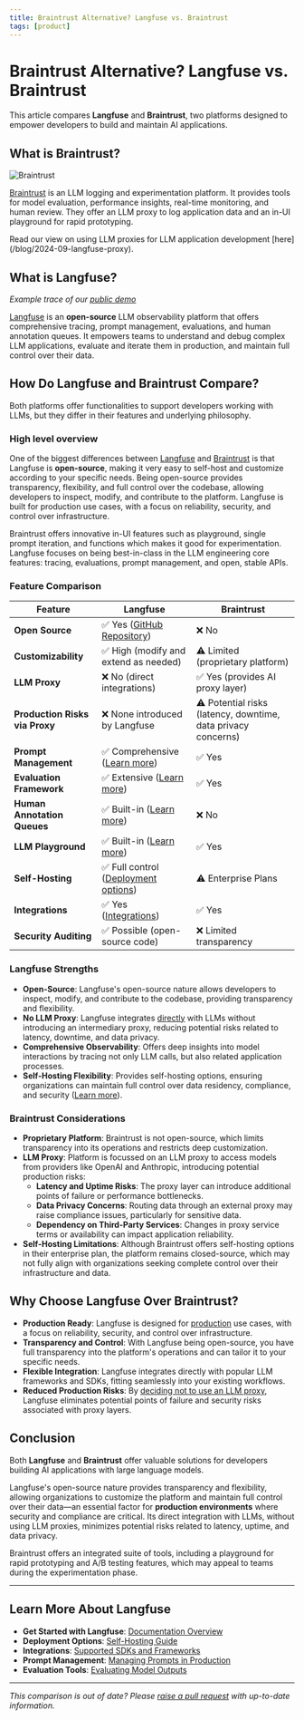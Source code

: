 ```yaml
---
title: Braintrust Alternative? Langfuse vs. Braintrust
tags: [product]
---
```


# Braintrust Alternative? Langfuse vs. Braintrust

This article compares **Langfuse** and **Braintrust**, two platforms designed to empower developers to build and maintain AI applications.

## What is Braintrust?

![Braintrust](/images/blog/faq/braintrust/braintrust-example-screen.jpg)

[Braintrust](https://www.braintrust.dev/) is an LLM logging and experimentation platform. It provides tools for model evaluation, performance insights, real-time monitoring, and human review. They offer an LLM proxy to log application data and an in-UI playground for rapid prototyping.

<Callout type="info">
  Read our view on using LLM proxies for LLM application development [here](/blog/2024-09-langfuse-proxy). 
</Callout>

## What is Langfuse?

<CloudflareVideo
  videoId="be2a8276c589a0de39ab846d505cf731"
  aspectRatio={1.516}
  gifStyle
  className="block dark:hidden"
/>
<CloudflareVideo
  videoId="835959b1fbe097cd396e7b20cd5cf91e"
  aspectRatio={1.516}
  gifStyle
  className="hidden dark:block"
/>
_Example trace of our [public demo](/docs/demo)_

[Langfuse](https://github.com/langfuse/langfuse) is an **open-source** LLM observability platform that offers comprehensive tracing, prompt management, evaluations, and human annotation queues. It empowers teams to understand and debug complex LLM applications, evaluate and iterate them in production, and maintain full control over their data.

## How Do Langfuse and Braintrust Compare?

Both platforms offer functionalities to support developers working with LLMs, but they differ in their features and underlying philosophy.

### High level overview

One of the biggest differences between [Langfuse](https://www.langfuse.com/) and [Braintrust](https://www.braintrust.dev/) is that Langfuse is **open-source**, making it very easy to self-host and customize according to your specific needs. Being open-source provides transparency, flexibility, and full control over the codebase, allowing developers to inspect, modify, and contribute to the platform. 
Langfuse is built for production use cases, with a focus on reliability, security, and control over infrastructure.

Braintrust offers innovative in-UI features such as playground, single prompt iteration, and functions which makes it good for experimentation. Langfuse focuses on being best-in-class in the LLM engineering core features: tracing, evaluations, prompt management, and open, stable APIs.

### Feature Comparison

| Feature                                 | **Langfuse**                                                              | **Braintrust**                                                 |
|-----------------------------------------|---------------------------------------------------------------------------|----------------------------------------------------------------|
| **Open Source**                         | ✅ Yes ([GitHub Repository](https://github.com/langfuse/langfuse))        | ❌ No                                                           |
| **Customizability**                     | ✅ High (modify and extend as needed)                                     | ⚠️ Limited (proprietary platform)                              |
| **LLM Proxy**                  | ❌ No (direct integrations)                                      | ✅ Yes (provides AI proxy layer)                                    |
| **Production Risks via Proxy**          | ❌ None introduced by Langfuse                                            | ⚠️ Potential risks (latency, downtime, data privacy concerns)  |
| **Prompt Management**                   | ✅ Comprehensive ([Learn more](/docs/prompts/get-started))                | ✅ Yes                                                         |
| **Evaluation Framework**                | ✅ Extensive ([Learn more](/docs/scores/overview))                        | ✅ Yes                                                         |
| **Human Annotation Queues**             | ✅ Built-in ([Learn more](/docs/annotations/get-started))                 | ❌ No                                                         |
| **LLM Playground**| ✅ Built-in ([Learn more](/docs/playground/get-started))                                      | ✅ Yes                                                    |
| **Self-Hosting**                        | ✅ Full control ([Deployment options](/docs/deployment/feature-overview)) | ⚠️ Enterprise Plans                         |
| **Integrations**              | ✅ Yes ([Integrations](/docs/integrations/overview))                      | ✅ Yes                                                         |
| **Security Auditing**                   | ✅ Possible (open-source code)                                            | ❌ Limited transparency                                        |


### Langfuse Strengths

- **Open-Source**: Langfuse's open-source nature allows developers to inspect, modify, and contribute to the codebase, providing transparency and flexibility.
- **No LLM Proxy**: Langfuse integrates [directly](/blog/2024-09-langfuse-proxy) with LLMs without introducing an intermediary proxy, reducing potential risks related to latency, downtime, and data privacy. 
- **Comprehensive Observability**: Offers deep insights into model interactions by tracing not only LLM calls, but also related application processes.
- **Self-Hosting Flexibility**: Provides self-hosting options, ensuring organizations can maintain full control over data residency, compliance, and security ([Learn more](/docs/deployment/feature-overview)).

### Braintrust Considerations

- **Proprietary Platform**: Braintrust is not open-source, which limits transparency into its operations and restricts deep customization.
- **LLM Proxy**: Platform is focussed on an LLM proxy to access models from providers like OpenAI and Anthropic, introducing potential production risks:
  - **Latency and Uptime Risks**: The proxy layer can introduce additional points of failure or performance bottlenecks.
  - **Data Privacy Concerns**: Routing data through an external proxy may raise compliance issues, particularly for sensitive data.
  - **Dependency on Third-Party Services**: Changes in proxy service terms or availability can impact application reliability.
- **Self-Hosting Limitations**: Although Braintrust offers self-hosting options in their enterprise plan, the platform remains closed-source, which may not fully align with organizations seeking complete control over their infrastructure and data.

## Why Choose Langfuse Over Braintrust?

- **Production Ready**: Langfuse is designed for [production](https://www.thoughtworks.com/radar/platforms/summary/langfuse) use cases, with a focus on reliability, security, and control over infrastructure.
- **Transparency and Control**: With Langfuse being open-source, you have full transparency into the platform's operations and can tailor it to your specific needs.
- **Flexible Integration**: Langfuse integrates directly with popular LLM frameworks and SDKs, fitting seamlessly into your existing workflows.
- **Reduced Production Risks**: By [deciding not to use an LLM proxy](/blog/2024-09-langfuse-proxy), Langfuse eliminates potential points of failure and security risks associated with proxy layers.

## Conclusion

Both **Langfuse** and **Braintrust** offer valuable solutions for developers building AI applications with large language models. 

Langfuse's open-source nature provides transparency and flexibility, allowing organizations to customize the platform and maintain full control over their data—an essential factor for **production environments** where security and compliance are critical. Its direct integration with LLMs, without using LLM proxies, minimizes potential risks related to latency, uptime, and data privacy. 

Braintrust offers an integrated suite of tools, including a playground for rapid prototyping and A/B testing features, which may appeal to teams during the experimentation phase. 

---

## Learn More About Langfuse

- **Get Started with Langfuse**: [Documentation Overview](/docs/overview)
- **Deployment Options**: [Self-Hosting Guide](/docs/deployment/feature-overview)
- **Integrations**: [Supported SDKs and Frameworks](/docs/integrations/overview)
- **Prompt Management**: [Managing Prompts in Production](/docs/prompts/get-started)
- **Evaluation Tools**: [Evaluating Model Outputs](/docs/scores/overview)

---

*This comparison is out of date? Please [raise a pull request](https://github.com/langfuse/langfuse-docs/tree/main/pages/faq/all) with up-to-date information.*
